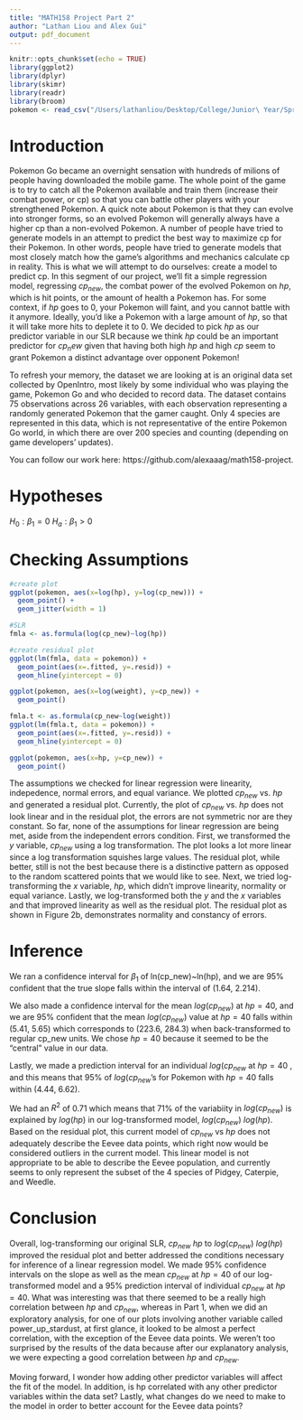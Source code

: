 ```yaml
---
title: "MATH158 Project Part 2"
author: "Lathan Liou and Alex Gui"
output: pdf_document
---
```


```r
knitr::opts_chunk$set(echo = TRUE)
library(ggplot2)
library(dplyr)
library(skimr)
library(readr)
library(broom)
pokemon <- read_csv("/Users/lathanliou/Desktop/College/Junior\ Year/Spring/Linear\ Models/math158-project/pokemon.csv")
```

# Introduction
Pokemon Go became an overnight sensation with hundreds of milions of people having downloaded the mobile game. The whole point of the game is to try to catch all the Pokemon available and train them (increase their combat power, or cp) so that you can battle other players with your strengthened Pokemon. A quick note about Pokemon is that they can evolve into stronger forms, so an evolved Pokemon will generally always have a higher cp than a non-evolved Pokemon. A number of people have tried to generate models in an attempt to predict the best way to maximize cp for their Pokemon. In other words, people have tried to generate models that most closely match how the game's algorithms and mechanics calculate cp in reality. This is what we will attempt to do ourselves: create a model to predict cp. In this segment of our project, we'll fit a simple regression model, regressing $cp_{new}$, the combat power of the evolved Pokemon on $hp$, which is hit points, or the amount of health a Pokemon has. For some context, if $hp$ goes to 0, your Pokemon will faint, and you cannot battle with it anymore. Ideally, you'd like a Pokemon with a large amount of $hp$, so that it will take more hits to deplete it to 0. We decided to pick $hp$ as our predictor variable in our SLR because we think $hp$ could be an important predictor for $cp_new$ given that having both high $hp$ and high $cp$ seem to grant Pokemon a distinct advantage over opponent Pokemon!

To refresh your memory, the dataset we are looking at is an original data set collected by OpenIntro, most likely by some individual who was playing the game, Pokemon Go and who decided to record data. The dataset contains 75 observations across 26 variables, with each observation representing a randomly generated Pokemon that the gamer caught. Only 4 species are represented in this data, which is not representative of the entire Pokemon Go world, in which there are over 200 species and counting (depending on game developers' updates). 

You can follow our work here: https://github.com/alexaaag/math158-project.

# Hypotheses
$H_0: \beta_1 = 0$
$H_a: \beta_1 > 0$

# Checking Assumptions
```r
#create plot
ggplot(pokemon, aes(x=log(hp), y=log(cp_new))) + 
  geom_point() + 
  geom_jitter(width = 1)

#SLR
fmla <- as.formula(log(cp_new)~log(hp))

#create residual plot
ggplot(lm(fmla, data = pokemon)) + 
  geom_point(aes(x=.fitted, y=.resid)) + 
  geom_hline(yintercept = 0)

ggplot(pokemon, aes(x=log(weight), y=cp_new)) + 
  geom_point()

fmla.t <- as.formula(cp_new~log(weight))
ggplot(lm(fmla.t, data = pokemon)) + 
  geom_point(aes(x=.fitted, y=.resid)) + 
  geom_hline(yintercept = 0)

ggplot(pokemon, aes(x=hp, y=cp_new)) + 
  geom_point()
```

The assumptions we checked for linear regression were linearity, indepedence, normal errors, and equal variance. We plotted $cp_{new}$ vs. $hp$ and generated a residual plot. Currently, the plot of $cp_{new}$ vs. $hp$ does not look linear and in the residual plot, the errors are not symmetric nor are they constant. So far, none of the assumptions for linear regression are being met, aside from the independent errors condition. First, we transformed the $y$ variable, $cp_{new}$ using a log transformation. The plot looks a lot more linear since a log transformation squishes large values. The residual plot, while better, still is not the best because there is a distinctive pattern as opposed to the random scattered points that we would like to see. Next, we tried log-transforming the $x$ variable, $hp$, which didn't improve linearity, normality or equal variance. Lastly, we log-transformed both the $y$ and the $x$ variables and that improved linearity as well as the residual plot. The residual plot as shown in Figure 2b, demonstrates normality and constancy of errors.

# Inference
We ran a confidence interval for $\beta_1$ of ln(cp_new)~ln(hp), and we are 95% confident that the true slope falls within the interval of (1.64, 2.214). 

We also made a confidence interval for the mean $log(cp_{new})$ at $hp = 40$, and we are 95% confident that the mean $log(cp_{new})$ value at $hp = 40$ falls within (5.41, 5.65) which corresponds to (223.6, 284.3) when back-transformed to regular cp_new units. We chose $hp = 40$ because it seemed to be the "central" value in our data. 

Lastly, we made a prediction interval for an individual $log(cp_{new}$ at $hp=40$ , and this means that 95% of $log(cp_{new}$'s for Pokemon with $hp = 40$ falls within (4.44, 6.62). 

We had an $R^2$ of 0.71 which means that 71% of the variabiity in $log(cp_{new})$ is explained by $log(hp)$ in our log-transformed model, $log(cp_{new}) \text{~} log(hp)$. Based on the residual plot, this current model of $cp_{new}$ vs $hp$ does not adequately describe the Eevee data points, which right now would be considered outliers in the current model. This linear model is not appropriate to be able to describe the Eevee population, and currently seems to only represent the subset of the 4 species of Pidgey, Caterpie, and Weedle. 

# Conclusion
Overall, log-transforming our original SLR, $cp_{new} \text{~} hp$ to $log(cp_{new}) \text{~} log(hp)$ improved the residual plot and better addressed the conditions necessary for inference of a linear regression model. We made 95% confidence intervals on the slope as well as the mean $cp_{new}$ at $hp = 40$ of our log-transformed model and a 95% prediction interval of individual $cp_{new}$ at $hp = 40$. What was interesting was that there seemed to be a really high correlation between $hp$ and $cp_{new}$, whereas in Part 1, when we did an exploratory analysis, for one of our plots involving another variable called power_up_stardust, at first glance, it looked to be almost a perfect correlation, with the exception of the Eevee data points. We weren't too surprised by the results of the data because after our explanatory analysis, we were expecting a good correlation between $hp$ and $cp_{new}$. 

Moving forward, I wonder how adding other predictor variables will affect the fit of the model. In addition, is hp correlated with any other predictor variables within the data set? Lastly, what changes do we need to make to the model in order to better account for the Eevee data points? 